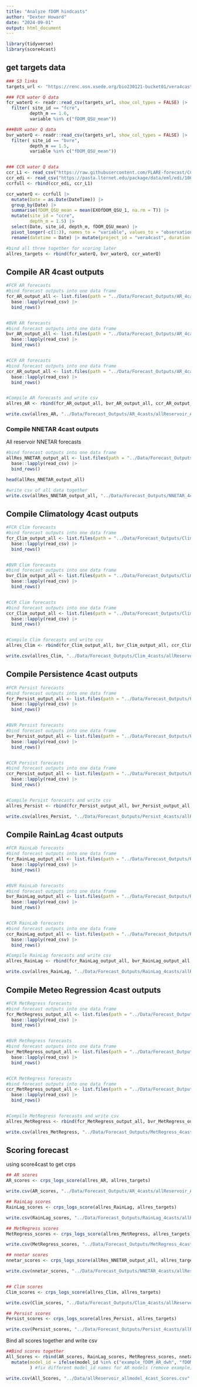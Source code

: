 ```yaml
---
title: "Analyze fDOM hindcasts"
author: "Dexter Howard"
date: "2024-09-01"
output: html_document
---
```



```r
library(tidyverse)
library(score4cast)

```



## get targets data

```r
### S3 links 
targets_url <- "https://renc.osn.xsede.org/bio230121-bucket01/vera4cast/targets/project_id=vera4cast/duration=P1D/daily-insitu-targets.csv.gz"

### FCR water Q data
fcr_waterQ <- readr::read_csv(targets_url, show_col_types = FALSE) |>
  filter( site_id == "fcre",
         depth_m == 1.6,
         variable %in% c("fDOM_QSU_mean"))

###BVR water Q data
bvr_waterQ <- readr::read_csv(targets_url, show_col_types = FALSE) |>
  filter( site_id == "bvre",
         depth_m == 1.5,
         variable %in% c("fDOM_QSU_mean"))


### CCR water Q data
ccr_L1 <- read_csv("https://raw.githubusercontent.com/FLARE-forecast/CCRE-data/ccre-dam-data-qaqc/ccre-waterquality_L1.csv")
ccr_edi <- read_csv("https://pasta.lternet.edu/package/data/eml/edi/1069/2/ea78dd541e089687af1f4c4b550bc9ca" )
ccrfull <- rbind(ccr_edi, ccr_L1)

ccr_waterQ <- ccrfull |> 
  mutate(Date = as.Date(DateTime)) |> 
  group_by(Date) |> 
  summarise(fDOM_QSU_mean = mean(EXOfDOM_QSU_1, na.rm = T)) |> 
  mutate(site_id = "ccre",
         depth_m = 1.5) |> 
  select(Date, site_id, depth_m, fDOM_QSU_mean) |> 
  pivot_longer(-c(1:3), names_to = "variable", values_to = "observation") |> 
  rename(datetime = Date) |> mutate(project_id = "vera4cast", duration = "P1D")

#bind all three together for scoring later
allres_targets <- rbind(fcr_waterQ, bvr_waterQ, ccr_waterQ) 


```

## Compile AR 4cast outputs  

```r
#FCR AR forecasts
#bind forecast outputs into one data frame 
fcr_AR_output_all <- list.files(path = "../Data/Forecast_Outputs/AR_4casts/fcre", pattern = "*.csv", full.names = T) |> 
  base::lapply(read_csv) |> 
  bind_rows()  


#BVR AR forecasts
#bind forecast outputs into one data frame 
bvr_AR_output_all <- list.files(path = "../Data/Forecast_Outputs/AR_4casts/bvre", pattern = "*.csv", full.names = T) |> 
  base::lapply(read_csv) |> 
  bind_rows()  


#CCR AR forecasts
#bind forecast outputs into one data frame 
ccr_AR_output_all <- list.files(path = "../Data/Forecast_Outputs/AR_4casts/ccre", pattern = "*.csv", full.names = T) |> 
  base::lapply(read_csv) |> 
  bind_rows()  


#Compile AR forecasts and write csv
allres_AR <- rbind(fcr_AR_output_all, bvr_AR_output_all, ccr_AR_output_all)

write.csv(allres_AR, "../Data/Forecast_Outputs/AR_4casts/allReservoir_AR_4cast.csv", row.names = F)


```



### Compile NNETAR 4cast outputs  

All reservoir NNETAR forecasts
```r
#bind forecast outputs into one data frame 
allRes_NNETAR_output_all <- list.files(path = "../Data/Forecast_Outputs/NNETAR_4casts/allRes", pattern = "*.csv", full.names = T) |> 
  base::lapply(read_csv) |> 
  bind_rows()  

head(allRes_NNETAR_output_all)

#write csv of all data together
write.csv(allRes_NNETAR_output_all, "../Data/Forecast_Outputs/NNETAR_4casts/allReservoir_NNETAR_4cast.csv", row.names = F)


```



## Compile Climatology 4cast outputs  

```r
#FCR Clim forecasts
#bind forecast outputs into one data frame 
fcr_Clim_output_all <- list.files(path = "../Data/Forecast_Outputs/Clim_4casts/fcre", pattern = "*.csv", full.names = T) |> 
  base::lapply(read_csv) |> 
  bind_rows()  


#BVR Clim forecasts
#bind forecast outputs into one data frame 
bvr_Clim_output_all <- list.files(path = "../Data/Forecast_Outputs/Clim_4casts/bvre", pattern = "*.csv", full.names = T) |> 
  base::lapply(read_csv) |> 
  bind_rows()  


#CCR Clim forecasts
#bind forecast outputs into one data frame 
ccr_Clim_output_all <- list.files(path = "../Data/Forecast_Outputs/Clim_4casts/ccre", pattern = "*.csv", full.names = T) |> 
  base::lapply(read_csv) |> 
  bind_rows()  


#Compile Clim forecasts and write csv
allres_Clim <- rbind(fcr_Clim_output_all, bvr_Clim_output_all, ccr_Clim_output_all)

write.csv(allres_Clim, "../Data/Forecast_Outputs/Clim_4casts/allReservoir_Clim_4cast.csv", row.names = F)


```



## Compile Persistence 4cast outputs  

```r
#FCR Persist forecasts
#bind forecast outputs into one data frame 
fcr_Persist_output_all <- list.files(path = "../Data/Forecast_Outputs/Persist_4casts/fcre", pattern = "*.csv", full.names = T) |> 
  base::lapply(read_csv) |> 
  bind_rows()  


#BVR Persist forecasts
#bind forecast outputs into one data frame 
bvr_Persist_output_all <- list.files(path = "../Data/Forecast_Outputs/Persist_4casts/bvre", pattern = "*.csv", full.names = T) |> 
  base::lapply(read_csv) |> 
  bind_rows()  


#CCR Persist forecasts
#bind forecast outputs into one data frame 
ccr_Persist_output_all <- list.files(path = "../Data/Forecast_Outputs/Persist_4casts/ccre", pattern = "*.csv", full.names = T) |> 
  base::lapply(read_csv) |> 
  bind_rows()  


#Compile Persist forecasts and write csv
allres_Persist <- rbind(fcr_Persist_output_all, bvr_Persist_output_all, ccr_Persist_output_all)

write.csv(allres_Persist, "../Data/Forecast_Outputs/Persist_4casts/allReservoir_Persist_4cast.csv", row.names = F)

```



## Compile RainLag 4cast outputs  

```r
#FCR RainLab forecasts
#bind forecast outputs into one data frame 
fcr_RainLag_output_all <- list.files(path = "../Data/Forecast_Outputs/RainLag_4casts/fcre", pattern = "*.csv", full.names = T) |> 
  base::lapply(read_csv) |> 
  bind_rows()  


#BVR RainLab forecasts
#bind forecast outputs into one data frame 
bvr_RainLag_output_all <- list.files(path = "../Data/Forecast_Outputs/RainLag_4casts/bvre", pattern = "*.csv", full.names = T) |> 
  base::lapply(read_csv) |> 
  bind_rows()  


#CCR RainLab forecasts
#bind forecast outputs into one data frame 
ccr_RainLag_output_all <- list.files(path = "../Data/Forecast_Outputs/RainLag_4casts/ccre", pattern = "*.csv", full.names = T) |> 
  base::lapply(read_csv) |> 
  bind_rows()  

#Compile RainLag forecasts and write csv
allres_RainLag <- rbind(fcr_RainLag_output_all, bvr_RainLag_output_all, ccr_RainLag_output_all)

write.csv(allres_RainLag, "../Data/Forecast_Outputs/RainLag_4casts/allReservoir_RainLag_4cast.csv", row.names = F)

```



## Compile Meteo Regression 4cast outputs  

```r
#FCR MetRegress forecasts
#bind forecast outputs into one data frame 
fcr_MetRegress_output_all <- list.files(path = "../Data/Forecast_Outputs/MetRegress_4casts/fcre", pattern = "*.csv", full.names = T) |> 
  base::lapply(read_csv) |> 
  bind_rows()  


#BVR MetRegress forecasts
#bind forecast outputs into one data frame 
bvr_MetRegress_output_all <- list.files(path = "../Data/Forecast_Outputs/MetRegress_4casts/bvre", pattern = "*.csv", full.names = T) |> 
  base::lapply(read_csv) |> 
  bind_rows()


#CCR MetRegress forecasts
#bind forecast outputs into one data frame 
ccr_MetRegress_output_all <- list.files(path = "../Data/Forecast_Outputs/MetRegress_4casts/ccre", pattern = "*.csv", full.names = T) |> 
  base::lapply(read_csv) |> 
  bind_rows()


#Compile MetRegress forecasts and write csv
allres_MetRegress <- rbind(fcr_MetRegress_output_all, bvr_MetRegress_output_all, ccr_MetRegress_output_all)

write.csv(allres_MetRegress, "../Data/Forecast_Outputs/MetRegress_4casts/allReservoir_MetRegress_4cast.csv", row.names = F)


```


## Scoring forecast 
using score4cast to get crps

```r
## AR scores 
AR_scores <- crps_logs_score(allres_AR, allres_targets)

write.csv(AR_scores, "../Data/Forecast_Outputs/AR_4casts/allReservoir_AR_4cast_Scores.csv", row.names = F)

## RainLag scores 
RainLag_scores <- crps_logs_score(allres_RainLag, allres_targets)

write.csv(RainLag_scores, "../Data/Forecast_Outputs/RainLag_4casts/allReservoir_RainLag_4cast_Scores.csv", row.names = F)

## MetRegress scores 
MetRegress_scores <- crps_logs_score(allres_MetRegress, allres_targets)

write.csv(MetRegress_scores, "../Data/Forecast_Outputs/MetRegress_4casts/allReservoir_MetRegress_4cast_Scores.csv", row.names = F)

## nnetar scores 
nnetar_scores <- crps_logs_score(allRes_NNETAR_output_all, allres_targets)

write.csv(nnetar_scores, "../Data/Forecast_Outputs/NNETAR_4casts/allReservoir_NNETAR_4cast_Scores.csv", row.names = F)


## Clim scores 
Clim_scores <- crps_logs_score(allres_Clim, allres_targets)

write.csv(Clim_scores, "../Data/Forecast_Outputs/Clim_4casts/allReservoir_Clim_4cast_Scores.csv", row.names = F)

## Persist scores 
Persist_scores <- crps_logs_score(allres_Persist, allres_targets)

write.csv(Persist_scores, "../Data/Forecast_Outputs/Persist_4casts/allReservoir_Persist_4cast_Scores.csv", row.names = F)


```

Bind all scores together and write csv

```r
##Bind scores together 
All_Scores <- rbind(AR_scores, RainLag_scores, MetRegress_scores, nnetar_scores, Clim_scores, Persist_scores) |> 
  mutate(model_id = ifelse(model_id %in% c("example_fDOM_AR_dwh", "fDOM_AR_dwh"), "fDOM_AR_dwh", model_id)
         ) #fix different model_id names for AR models (remove example)

write.csv(All_Scores, "../Data/allReservoir_allmodel_4cast_Scores.csv", row.names = F)

```


